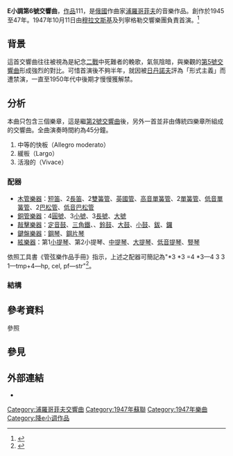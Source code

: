 {{NoteTA
|T=zh-cn:第6号交响曲 (普罗科菲耶夫);zh-tw:第6號交響曲 (普羅高菲夫);zh-hk:第6號交響曲 (浦羅哥菲夫);
|1=zh-cn:普罗科菲耶夫;zh-tw:普羅高菲夫;zh-hk:浦羅哥菲夫;
|2=zh-cn:肖斯塔科维奇;zh-tw:蕭士塔高維奇;zh-hk:蕭士達高維契;
}}

'''E{{music|flat}}小調第6號交響曲'''，[[作品號|作品]]111，是[[俄國|俄國]]作曲家[[謝爾蓋·謝爾蓋耶維奇·普羅科菲耶夫|浦羅哥菲夫]]的音樂作品。創作於1945至47年。1947年10月11日由[[穆拉文斯基|穆拉文斯基]]及列寧格勒交響樂團負責首演。<ref>{{cite web |url=http://www.prokofiev.org/catalog/work.cfm?WorkID=144&s1=37 |title=存档副本 |accessdate=2011-03-09 |deadurl=yes |archiveurl=https://web.archive.org/web/20110106174428/http://prokofiev.org/catalog/work.cfm?WorkID=144&s1=37 |archivedate=2011-01-06 }}</ref>

== 背景 ==
這首交響曲往往被視為是紀念[[二戰|二戰]]中死難者的輓歌，氣氛陰暗，與樂觀的[[第5號交響曲_(浦羅哥菲夫)|第5號交響曲]]形成強烈的對比。可惜首演後不夠半年，就因被[[日丹諾夫|日丹諾夫]]評為「形式主義」而遭禁演，一直至1950年代中後期才慢慢獲解禁。

== 分析 ==
本曲只包含三個樂章，這是繼[[第2號交響曲_(浦羅哥菲夫)|第2號交響曲]]後，另外一首並非由傳統四樂章所組成的交響曲。全曲演奏時間約為45分鐘。
#中等的快板（Allegro moderato）
#緩板（Largo）
#活潑的（Vivace）

=== 配器 ===
*[[木管樂器|木管樂器]]：[[短笛|短笛]]、2[[長笛|長笛]]、2[[雙簧管|雙簧管]]、[[英國管|英國管]]、[[高音單簧管|高音單簧管]]、2[[單簧管|單簧管]]、[[低音單簧管|低音單簧管]]、2[[巴松管|巴松管]]、[[低音巴松管|低音巴松管]]
*[[銅管樂器|銅管樂器]]：4[[圓號|圓號]]、3[[小號|小號]]、3[[長號|長號]]、[[大號|大號]]
*[[敲擊樂器|敲擊樂器]]：[[定音鼓|定音鼓]]、[[三角鐵|三角鐵]]、{{le|梆子 (樂器)|Wood block|梆子}}、[[鈴鼓|鈴鼓]]、[[大鼓|大鼓]]、[[小鼓|小鼓]]、[[鈸|鈸]]、[[鑼|鑼]]
*[[鍵盤樂器|鍵盤樂器]]：[[鋼琴|鋼琴]]、[[鋼片琴|鋼片琴]]
*[[絃樂器|絃樂器]]：第1[[小提琴|小提琴]]、第2小提琴、[[中提琴|中提琴]]、[[大提琴|大提琴]]、[[低音提琴|低音提琴]]、[[豎琴|豎琴]]

依照工具書《管弦樂作品手冊》指示，上述之配器可簡記為"*3 *3 =4 *3—4 3 3 1—tmp+4—hp, cel, pf—str"<ref>{{Cite book|title=''ORCHESTRAL MUSIC: A Handbook.''|url=https://archive.org/details/orchestralmusic00dani|last=Daniels|first=David|publisher=Scarecrow Press, Inc.|year=1996|isbn=0-8108-3228-3|location=Lanham|pages=[https://archive.org/details/orchestralmusic00dani/page/n329 317]|edition=3rd ed.}}</ref>。

=== 結構 ===
{{expand section}}

== 參考資料 ==
;參照
{{reflist}}

== 參見 ==
{{portal|古典音樂}}

== 外部連結 ==
* {{IMSLP|work=Symphony No.6, Op.111 (Prokofiev, Sergey)|cname=浦羅哥菲夫第6號交響曲}}

{{Music-stub}}
{{浦羅哥菲夫交響曲}}

[[Category:浦羅哥菲夫交響曲|Category:浦羅哥菲夫交響曲]]
[[Category:1947年蘇聯|Category:1947年蘇聯]]
[[Category:1947年樂曲|Category:1947年樂曲]]
[[Category:降e小调作品|Category:降e小调作品]]